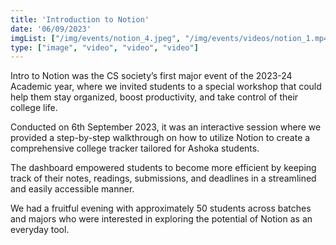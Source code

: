 ```yaml
---
title: 'Introduction to Notion'
date: '06/09/2023'
imgList: ["/img/events/notion_4.jpeg", "/img/events/videos/notion_1.mp4", "/img/events/videos/notion_2.mp4", "/img/events/videos/notion_3.mp4"]
type: ["image", "video", "video", "video"]
---
```


Intro to Notion was the CS society’s first major event of the 2023-24 Academic year, where we invited students to a special workshop that could help them stay organized, boost productivity, and take control of their college life.

Conducted on 6th September 2023, it was an interactive session where we provided a step-by-step walkthrough on how to utilize Notion to create a comprehensive college tracker tailored for Ashoka students.

The dashboard empowered students to become more efficient by keeping track of their notes, readings, submissions, and deadlines in a streamlined and easily accessible manner.

We had a fruitful evening with approximately 50 students across batches and majors who were interested in exploring the potential of Notion as an everyday tool.